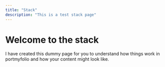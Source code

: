 ```yaml
---
title: "Stack"
description: "This is a test stack page"
---
```


# Welcome to the stack

I have created this dummy page for you to understand how things work in portmyfolio and how your content might look like.
